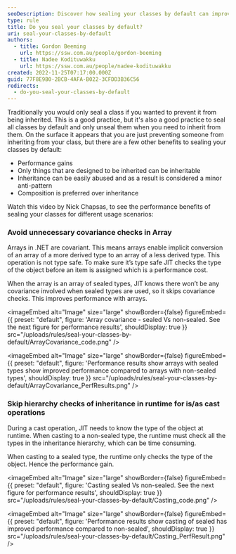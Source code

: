 ```yaml
---
seoDescription: Discover how sealing your classes by default can improve performance and provide better type safety, while also addressing issues with inheritance and covariance checks.
type: rule
title: Do you seal your classes by default?
uri: seal-your-classes-by-default
authors:
  - title: Gordon Beeming
    url: https://ssw.com.au/people/gordon-beeming
  - title: Nadee Kodituwakku
    url: https://ssw.com.au/people/nadee-kodituwakku
created: 2022-11-25T07:17:00.000Z
guid: 77F8E9B0-2BCB-4AFA-B022-3CFDD3B36C56
redirects:
  - do-you-seal-your-classes-by-default
---
```


Traditionally you would only seal a class if you wanted to prevent it from being inherited. This is a good practice, but it's also a good practice to seal all classes by default and only unseal them when you need to inherit from them.
On the surface it appears that you are just preventing someone from inheriting from your class, but there are a few other benefits to sealing your classes by default:

- Performance gains
- Only things that are designed to be inherited can be inheritable
- Inheritance can be easily abused and as a result is considered a minor anti-pattern
- Composition is preferred over inheritance

Watch this video by Nick Chapsas, to see the performance benefits of sealing your classes for different usage scenarios:

<youtubeEmbed url="https://www.youtube.com/embed/d76WWAD99Yo" description="Video: Why all your classes should be sealed by default in C# by Nick Chapsas (11 min)" />

### Avoid unnecessary covariance checks in Array

Arrays in .NET are covariant. This means arrays enable implicit conversion of an array of a more derived type to an array of a less derived type. This operation is not type safe. To make sure it’s type safe JIT checks the type of the object before an item is assigned which is a performance cost.

When the array is an array of sealed types, JIT knows there won’t be any covariance involved when sealed types are used, so it skips covariance checks. This improves performance with arrays.


<imageEmbed
  alt="Image"
  size="large"
  showBorder={false}
  figureEmbed={{
    preset: "default",
    figure: 'Array covariance - sealed Vs non-sealed. See the next figure for performance results',
    shouldDisplay: true
  }}
  src="/uploads/rules/seal-your-classes-by-default/ArrayCovariance_code.png"
/>


<imageEmbed
  alt="Image"
  size="large"
  showBorder={false}
  figureEmbed={{
    preset: "default",
    figure: 'Performance results show arrays with sealed types show improved performance compared to arrays with non-sealed types',
    shouldDisplay: true
  }}
  src="/uploads/rules/seal-your-classes-by-default/ArrayCovariance_PerfResults.png"
/>

### Skip hierarchy checks of inheritance in runtime for is/as cast operations

During a cast operation, JIT needs to know the type of the object at runtime. When casting to a non-sealed type, the runtime must check all the types in the inheritance hierarchy, which can be time consuming.

When casting to a sealed type, the runtime only checks the type of the object. Hence the performance gain.


<imageEmbed
  alt="Image"
  size="large"
  showBorder={false}
  figureEmbed={{
    preset: "default",
    figure: 'Casting sealed Vs non-sealed. See the next figure for performance results',
    shouldDisplay: true
  }}
  src="/uploads/rules/seal-your-classes-by-default/Casting_code.png"
/>


<imageEmbed
  alt="Image"
  size="large"
  showBorder={false}
  figureEmbed={{
    preset: "default",
    figure: 'Performance results show casting of sealed has improved performance compared to non-sealed',
    shouldDisplay: true
  }}
  src="/uploads/rules/seal-your-classes-by-default/Casting_PerfResult.png"
/>